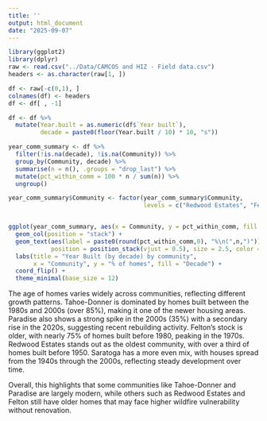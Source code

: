 ---
title: ''
output: html_document
date: "2025-09-07"
---

```{r, include = FALSE}
library(ggplot2)
library(dplyr)
raw <- read.csv("../Data/CAMCOS and HIZ - Field data.csv")
headers <- as.character(raw[1, ])
```

```{r, include = FALSE}
df <- raw[-c(0,1), ]
colnames(df) <- headers
df <- df[ , -1]
```

```{r, include = FALSE}
df <- df %>%
  mutate(Year.built = as.numeric(df$`Year built`),  
         decade = paste0(floor(Year.built / 10) * 10, "s"))

year_comm_summary <- df %>%
  filter(!is.na(decade), !is.na(Community)) %>%
  group_by(Community, decade) %>%
  summarise(n = n(), .groups = "drop_last") %>%
  mutate(pct_within_comm = 100 * n / sum(n)) %>%
  ungroup()

```

```{r, echo = FALSE}
year_comm_summary$Community <- factor(year_comm_summary$Community, 
                                      levels = c("Redwood Estates", "Felton", "Saratoga", "Paradise", "Tahoe-Donner"))


ggplot(year_comm_summary, aes(x = Community, y = pct_within_comm, fill = factor(decade))) +
  geom_col(position = "stack") +
  geom_text(aes(label = paste0(round(pct_within_comm,0), "%\n(",n,")")),
            position = position_stack(vjust = 0.5), size = 2.5, color = "white") +
  labs(title = "Year Built (by decade) by community",
       x = "Community", y = "% of homes", fill = "Decade") +
  coord_flip() +
  theme_minimal(base_size = 12)
```

The age of homes varies widely across communities, reflecting different growth patterns. Tahoe-Donner is dominated by homes built between the 1980s and 2000s (over 85%), making it one of the newer housing areas. Paradise also shows a strong spike in the 2000s (35%) with a secondary rise in the 2020s, suggesting recent rebuilding activity. Felton’s stock is older, with nearly 75% of homes built before 1980, peaking in the 1970s. Redwood Estates stands out as the oldest community, with over a third of homes built before 1950. Saratoga has a more even mix, with houses spread from the 1940s through the 2000s, reflecting steady development over time.

Overall, this highlights that some communities like Tahoe-Donner and Paradise are largely modern, while others such as Redwood Estates and Felton still have older homes that may face higher wildfire vulnerability without renovation.

